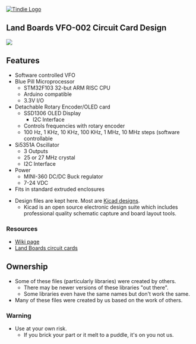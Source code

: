 <a href="https://www.tindie.com/stores/land_boards/" >
<img src="http://land-boards.com/tindie/tindie-larges-v2.png" alt="Tindie Logo">
</img></a>

== Land Boards VFO-002 Circuit Card Design ==

<img src="http://land-boards.com/blwiki/images/a/ae/VFO-002-2.png"></img>

== Features ==

* Software controlled VFO
* Blue Pill Microprocessor
** STM32F103 32-but ARM RISC CPU
** Arduino compatible
** 3.3V I/O
* Detachable Rotary Encoder/OLED card
** SSD1306 OLED Display
*** I2C Interface
** Controls frequencies with rotary encoder
** 100 Hz, 1 KHz, 10 KHz, 100 KHz, 1 MHz, 10 MHz steps (software controllable
* Si5351A Oscillator
** 3 Outputs
** 25 or 27 MHz crystal
** I2C Interface
* Power
** MINI-360 DC/DC Buck regulator
** 7-24 VDC
* Fits in standard extruded enclosures


* Design files are kept here. Most are [http://www.kicad-pcb.org/display/KICAD/KiCad+EDA+Software+Suite/ Kicad designs].
** Kicad is an open source electronic design suite which includes professional quality schematic capture and board layout tools.

=== Resources ===

* [http://land-boards.com/blwiki/index.php?title=VFO-002 Wiki page]
* [http://land-boards.com/blwiki/index.php Land Boards circuit cards]

== Ownership ==

* Some of these files (particularly libraries) were created by others.
** There may be newer versions of these libraries "out there".
** Some libraries even have the same names but don't work the same.
* Many of these files were created by us based on the work of others.

=== Warning ===

* Use at your own risk.
** If you brick your part or it melt to a puddle, it's on you not us.
